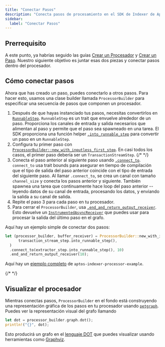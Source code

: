 ```yaml
---
title: "Conectar Pasos"
description: "Conecta pasos de procesamiento en el SDK de Indexer de Aptos para construir pipelines de datos completos con encadenamiento de pasos y control de flujo"
sidebar:
  label: "Conectar Pasos"
---
```


## Prerrequisito

A este punto, ya habrías seguido las guías [Crear un Procesador](/build/indexer/indexer-sdk/documentation/create-processor) y [Crear un Paso](/build/indexer/indexer-sdk/documentation/steps).
Nuestro siguiente objetivo es juntar esas dos piezas y conectar pasos dentro del procesador.

## Cómo conectar pasos

Ahora que has creado un paso, puedes conectarlo a otros pasos.
Para hacer esto, usamos una clase builder llamada `ProcessorBuilder` para especificar una secuencia de pasos que componen un procesador.

1. Después de que hayas instanciado tus pasos, necesitas convertirlos en [`RunnableStep`](https://github.com/aptos-labs/aptos-indexer-processor-sdk/blob/main/aptos-indexer-processors-sdk/sdk/src/traits/runnable_step.rs#L6).
   `RunnableStep` es un trait que envuelve alrededor de un paso.
   Proporciona los canales de entrada y salida necesarios que alimentan al paso y permite que el paso sea spawneado en una tarea.
   El SDK proporciona una función helper [`.into_runnable_step`](https://github.com/aptos-labs/aptos-indexer-processor-sdk/blob/main/aptos-indexer-processors-sdk/sdk/src/traits/into_runnable_step.rs#L13) para convertir un paso en un `RunnableStep`.
2. Configura tu primer paso con [`ProcessorBuilder::new_with_inputless_first_step`](https://github.com/aptos-labs/aptos-indexer-processor-sdk/blob/main/aptos-indexer-processors-sdk/sdk/src/builder/processor_builder.rs#L222).
   En casi todos los casos, el primer paso debería ser un `TransactionStreamStep`. {/* <!-- Add link --> */}
3. Conecta el paso anterior al siguiente paso usando [`.connect_to`](https://github.com/aptos-labs/aptos-indexer-processor-sdk/blob/main/aptos-indexer-processors-sdk/sdk/src/builder/processor_builder.rs#L303).
   `connect_to` usa trait bounds para asegurar en tiempo de compilación que el tipo de salida del paso anterior coincide con el tipo de entrada del siguiente paso.
   Al llamar `.connect_to`, se crea un canal con tamaño `channel_size` y conecta los pasos anterior y siguiente.
   También spawnea una tarea que continuamente hace loop del paso anterior -- leyendo datos de su canal de entrada, procesando los datos, y enviando la salida a su canal de salida.
4. Repite el paso 3 para cada paso en tu procesador.
5. Para cerrar el `ProcessorBuilder`, usa [`.end_and_return_output_receiver`](https://github.com/aptos-labs/aptos-indexer-processor-sdk/blob/main/aptos-indexer-processors-sdk/sdk/src/builder/processor_builder.rs#L400).
   Esto devuelve un [`InstrumentedAsyncReceiver`](https://github.com/aptos-labs/aptos-indexer-processor-sdk/blob/main/aptos-indexer-processors-sdk/instrumented-channel/src/lib.rs#L88) que puedes usar para procesar la salida del último paso en el grafo.

Aquí hay un ejemplo simple de conectar dos pasos:

```rust
let (processor_builder, buffer_receiver) = ProcessorBuilder::new_with_inputless_first_step(
      transaction_stream_step.into_runnable_step(),
  )
  .connect_to(extractor_step.into_runnable_step(), 10)
  .end_and_return_output_receiver(10);
```

Aquí hay un [ejemplo completo](https://github.com/aptos-labs/aptos-indexer-processor-example/blob/main/aptos-indexer-processor-example/src/processors/events/events_processor.rs#L75) de `aptos-indexer-processor-example`.

{/* <!-- Add link to common SDK steps --> */}

## Visualizar el procesador

Mientras conectas pasos, `ProcessorBuilder` en el fondo está construyendo una representación gráfica de los pasos en tu procesador usando [`petgraph`](https://docs.rs/petgraph/latest/petgraph/).
Puedes ver la representación visual del grafo llamando

```rust
let dot = processor_builder.graph.dot();
println!("{}", dot);
```

Esto producirá un grafo en el [lenguaje DOT](https://graphviz.gitlab.io/_pages/doc/info/lang.html) que puedes visualizar usando herramientas como [Graphviz](https://graphviz.org/).
